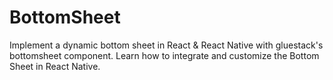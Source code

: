 

  <Meta pageTitle="BottomSheet" pageDescription="Implement a dynamic bottom sheet in React & React Native with gluestack's bottomsheet component. Learn how to integrate and customize the Bottom Sheet in React Native." />

# BottomSheet

Implement a dynamic bottom sheet in React & React Native with gluestack's bottomsheet component. Learn how to integrate and customize the Bottom Sheet in React Native.